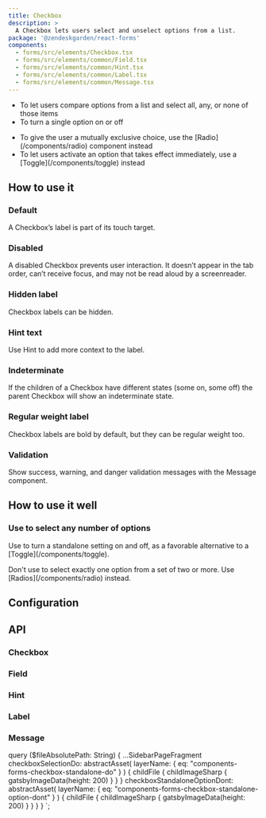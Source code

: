 ```yaml
---
title: Checkbox
description: >
  A Checkbox lets users select and unselect options from a list.
package: '@zendeskgarden/react-forms'
components:
  - forms/src/elements/Checkbox.tsx
  - forms/src/elements/common/Field.tsx
  - forms/src/elements/common/Hint.tsx
  - forms/src/elements/common/Label.tsx
  - forms/src/elements/common/Message.tsx
---
```


<Usage>
  <Use>
    <ul>
      <li>To let users compare options from a list and select all, any, or none of those items</li>
      <li>To turn a single option on or off</li>
    </ul>
  </Use>
  <Misuse>
    <ul>
      <li>
        <Markdown>
          To give the user a mutually exclusive choice, use the [Radio](/components/radio) component
          instead
        </Markdown>
      </li>
      <li>
        <Markdown>
          To let users activate an option that takes effect immediately, use a
          [Toggle](/components/toggle) instead
        </Markdown>
      </li>
    </ul>
  </Misuse>
</Usage>

## How to use it

### Default

A Checkbox’s label is part of its touch target.


<CodeExample code={DefaultCode}>
  <Default />
</CodeExample>

### Disabled

A disabled Checkbox prevents user interaction. It doesn’t appear in the tab order, can’t receive focus, and may not
be read aloud by a screenreader.


<CodeExample code={DisabledCode}>
  <Disabled />
</CodeExample>

### Hidden label

Checkbox labels can be hidden.


<CodeExample code={HiddenCode}>
  <Hidden />
</CodeExample>

### Hint text

Use Hint to add more context to the label.


<CodeExample code={HintCode}>
  <Hint />
</CodeExample>

### Indeterminate

If the children of a Checkbox have different states (some on, some off) the parent Checkbox will
show an indeterminate state.


<CodeExample code={IndeterminateCode}>
  <Indeterminate />
</CodeExample>

### Regular weight label

Checkbox labels are bold by default, but they can be regular weight too.


<CodeExample code={RegularWeightLabelCode}>
  <RegularWeightLabel />
</CodeExample>

### Validation

Show success, warning, and danger validation messages with the Message component.


<CodeExample code={ValidationCode}>
  <Validation />
</CodeExample>

## How to use it well

### Use to select any number of options

<BestPractice>
  <Do imageSource={props.data.checkboxSelectionDo.childFile.childImageSharp.gatsbyImageData}>
    <p>
      <Markdown>
        Use to turn a standalone setting on and off, as a favorable alternative to a
        [Toggle](/components/toggle).
      </Markdown>
    </p>
  </Do>
  <Dont
    imageSource={props.data.checkboxStandaloneOptionDont.childFile.childImageSharp.gatsbyImageData}
  >
    <p>
      <Markdown>
        Don't use to select exactly one option from a set of two or more. Use
        [Radios](/components/radio) instead.
      </Markdown>
    </p>
  </Dont>
</BestPractice>

## Configuration

<Configuration reactPackage={props.data.mdx.package} components={props.data.mdx.components} />

## API

### Checkbox

<Component components={props.data.mdx.components} componentName="checkbox" />

<PropSheet components={props.data.mdx.components} componentName="checkbox" />

### Field

<Component components={props.data.mdx.components} componentName="field" />

<PropSheet components={props.data.mdx.components} componentName="field" />

### Hint

<Component components={props.data.mdx.components} componentName="hint" />

<PropSheet components={props.data.mdx.components} componentName="hint" />

### Label

<Component components={props.data.mdx.components} componentName="label" />

<PropSheet components={props.data.mdx.components} componentName="label" />

### Message

<Component components={props.data.mdx.components} componentName="message" />

<PropSheet components={props.data.mdx.components} componentName="message" />


  query ($fileAbsolutePath: String) {
    ...SidebarPageFragment
    checkboxSelectionDo: abstractAsset(
      layerName: { eq: "components-forms-checkbox-standalone-do" }
    ) {
      childFile {
        childImageSharp {
          gatsbyImageData(height: 200)
        }
      }
    }
    checkboxStandaloneOptionDont: abstractAsset(
      layerName: { eq: "components-forms-checkbox-standalone-option-dont" }
    ) {
      childFile {
        childImageSharp {
          gatsbyImageData(height: 200)
        }
      }
    }
  }
`;
